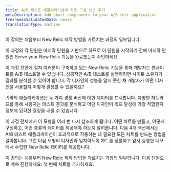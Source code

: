 ```yaml
---
title: A/B 테스트 애플리케이션에 차트 구성 요소 추가
metaDescription: Add chart components to your A/B test application
freshnessValidatedDate: never
translationType: machine
---
```


<Callout variant="tip">
  이 강의는 처음부터 New Relic 제작 방법을 가르치는 과정의 일부입니다.

  이 과정의 각 단원은 마지막 단원을 기반으로 하므로 이 단원을 시작하기 전에 마지막 단원인 Serve your New Relic 기능을 완료했는지 확인하세요.
</Callout>

이 과정 전반에 걸쳐 여러분이 구축하고 있는 New Relic 기능을 통해 개발자는 웹사이트를 A/B 테스트할 수 있습니다. 성공적인 A/B 테스트를 실행하려면 사이트 소유자가 결과를 분석할 수 있어야 합니다. 각 디자인의 성능을 알지 못한 채 개발자가 어떤 디자인을 사용할지 어떻게 결정할 수 있을까요?

귀하의 애플리케이션은 두 가지 경쟁 버전에 대한 데이터를 표시합니다. 다양한 차트와 표를 통해 사용자는 테스트 결과를 분석하고 어떤 디자인이 목표 달성에 가장 적합한지 정보에 입각한 결정을 내릴 수 있습니다.

이 과정 전체에서 이 모형을 여러 번 다시 참조하게 됩니다. 어떤 차트를 만들고, 어떻게 구성하고, 어떤 종류의 데이터를 제공해야 하는지 알려줍니다. 다음 4개 섹션에서는 A/B 테스트 애플리케이션이 효과적으로 작동하는 데 필요한 모든 차트를 만드는 방법을 알아봅니다. 그런 다음 모형의 디자인과 일치하도록 차트를 정렬하고 앞서 실행한 데모에서 수집한 New Relic 데이터를 제공합니다.

<Callout variant="tip">
  이 강의는 처음부터 New Relic 제작 방법을 가르치는 과정의 일부입니다. 다음 단원으로 계속 진행하세요: 첫 번째 차트를 추가하세요.
</Callout>